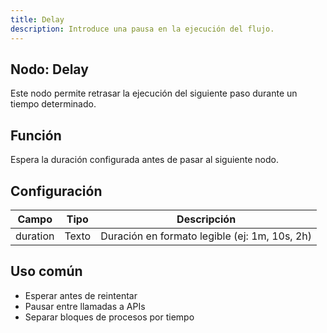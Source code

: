 ```yaml
---
title: Delay
description: Introduce una pausa en la ejecución del flujo.
---
```



## Nodo: Delay

Este nodo permite retrasar la ejecución del siguiente paso durante un tiempo determinado.

## Función
Espera la duración configurada antes de pasar al siguiente nodo.

## Configuración

| Campo     | Tipo    | Descripción                           |
|------------|---------|---------------------------------------|
| duration   | Texto   | Duración en formato legible (ej: 1m, 10s, 2h) |

## Uso común
- Esperar antes de reintentar
- Pausar entre llamadas a APIs
- Separar bloques de procesos por tiempo
